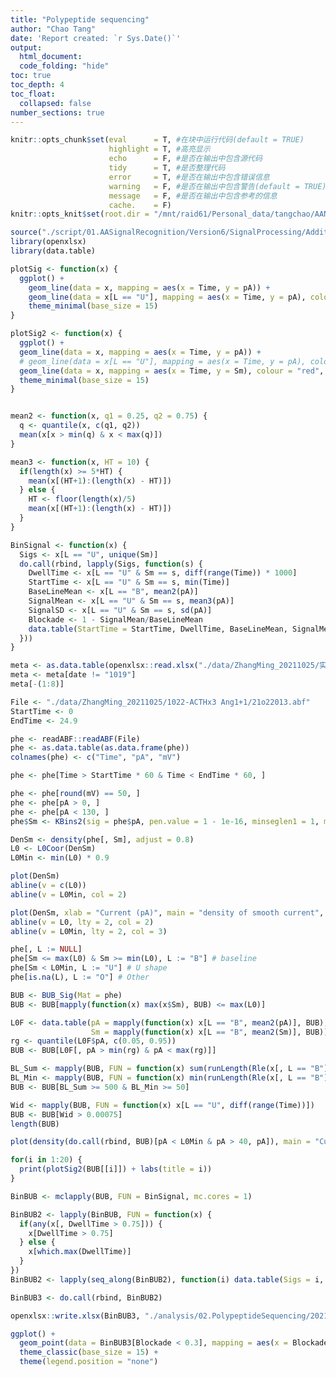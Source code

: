 ```yaml
---
title: "Polypeptide sequencing"
author: "Chao Tang"
date: 'Report created: `r Sys.Date()`'
output: 
  html_document: 
  code_folding: "hide"
toc: true
toc_depth: 4
toc_float: 
  collapsed: false
number_sections: true
---
```


```r
knitr::opts_chunk$set(eval      = T, #在块中运行代码(default = TRUE)
                      highlight = T, #高亮显示
                      echo      = F, #是否在输出中包含源代码
                      tidy      = T, #是否整理代码
                      error     = T, #是否在输出中包含错误信息
                      warning   = F, #是否在输出中包含警告(default = TRUE)
                      message   = F, #是否在输出中包含参考的信息
                      cache.    = F)
knitr::opts_knit$set(root.dir = "/mnt/raid61/Personal_data/tangchao/AANanopore")
```

```r
source("./script/01.AASignalRecognition/Version6/SignalProcessing/AdditionalFunctions.R")
library(openxlsx)
library(data.table)
```

```r
plotSig <- function(x) {
  ggplot() + 
    geom_line(data = x, mapping = aes(x = Time, y = pA)) + 
    geom_line(data = x[L == "U"], mapping = aes(x = Time, y = pA), colour = "red", size = 1.1) + 
    theme_minimal(base_size = 15)
}

plotSig2 <- function(x) {
  ggplot() + 
  geom_line(data = x, mapping = aes(x = Time, y = pA)) + 
  # geom_line(data = x[L == "U"], mapping = aes(x = Time, y = pA), colour = "red", size = 1.1) + 
  geom_line(data = x, mapping = aes(x = Time, y = Sm), colour = "red", size = 1.1) + 
  theme_minimal(base_size = 15)
}


mean2 <- function(x, q1 = 0.25, q2 = 0.75) {
  q <- quantile(x, c(q1, q2))
  mean(x[x > min(q) & x < max(q)])
}

mean3 <- function(x, HT = 10) {
  if(length(x) >= 5*HT) {
    mean(x[(HT+1):(length(x) - HT)])
  } else {
    HT <- floor(length(x)/5)
    mean(x[(HT+1):(length(x) - HT)])
  }
}

BinSignal <- function(x) {
  Sigs <- x[L == "U", unique(Sm)]
  do.call(rbind, lapply(Sigs, function(s) {
    DwellTime <- x[L == "U" & Sm == s, diff(range(Time)) * 1000]
    StartTime <- x[L == "U" & Sm == s, min(Time)]
    BaseLineMean <- x[L == "B", mean2(pA)]
    SignalMean <- x[L == "U" & Sm == s, mean3(pA)]
    SignalSD <- x[L == "U" & Sm == s, sd(pA)]
    Blockade <- 1 - SignalMean/BaseLineMean
    data.table(StartTime = StartTime, DwellTime, BaseLineMean, SignalMean, SignalSD, Blockade)
  }))
}
```

```r
meta <- as.data.table(openxlsx::read.xlsx("./data/ZhangMing_20211025/实验信息表1025.xlsx"))
meta <- meta[date != "1019"]
meta[-(1:8)]
```

```r
File <- "./data/ZhangMing_20211025/1022-ACTHx3 Ang1+1/21o22013.abf"
StartTime <- 0
EndTime <- 24.9

phe <- readABF::readABF(File)
phe <- as.data.table(as.data.frame(phe))
colnames(phe) <- c("Time", "pA", "mV")
```

```r
phe <- phe[Time > StartTime * 60 & Time < EndTime * 60, ]
```

```r
phe <- phe[round(mV) == 50, ]
phe <- phe[pA > 0, ]
phe <- phe[pA < 130, ]
phe$Sm <- KBins2(sig = phe$pA, pen.value = 1 - 1e-16, minseglen1 = 1, minseglen2 = 1)
```

```r
DenSm <- density(phe[, Sm], adjust = 0.8)
L0 <- L0Coor(DenSm)
L0Min <- min(L0) * 0.9
```

```r
plot(DenSm)
abline(v = c(L0))
abline(v = L0Min, col = 2)
```

```r
plot(DenSm, xlab = "Current (pA)", main = "density of smooth current", xlim = c(50, 130))
abline(v = L0, lty = 2, col = 2)
abline(v = L0Min, lty = 2, col = 3)
```

```r
phe[, L := NULL]
phe[Sm <= max(L0) & Sm >= min(L0), L := "B"] # baseline
phe[Sm < L0Min, L := "U"] # U shape
phe[is.na(L), L := "O"] # Other

BUB <- BUB_Sig(Mat = phe)
BUB <- BUB[mapply(function(x) max(x$Sm), BUB) <= max(L0)]
```

```r
L0F <- data.table(pA = mapply(function(x) x[L == "B", mean2(pA)], BUB), 
                  Sm = mapply(function(x) x[L == "B", mean2(Sm)], BUB))
rg <- quantile(L0F$pA, c(0.05, 0.95))
BUB <- BUB[L0F[, pA > min(rg) & pA < max(rg)]]
```

```r
BL_Sum <- mapply(BUB, FUN = function(x) sum(runLength(Rle(x[, L == "B"]))[runValue(Rle(x[, L == "B"])) == TRUE]))
BL_Min <- mapply(BUB, FUN = function(x) min(runLength(Rle(x[, L == "B"]))[runValue(Rle(x[, L == "B"])) == TRUE]))
BUB <- BUB[BL_Sum >= 500 & BL_Min >= 50]
```

```r
Wid <- mapply(BUB, FUN = function(x) x[L == "U", diff(range(Time))])
BUB <- BUB[Wid > 0.00075]
length(BUB)
```

```r
plot(density(do.call(rbind, BUB)[pA < L0Min & pA > 40, pA]), main = "Current density")
```

```r
for(i in 1:20) {
  print(plotSig2(BUB[[i]]) + labs(title = i))
}
```

```r
BinBUB <- mclapply(BUB, FUN = BinSignal, mc.cores = 1)
```

```r
BinBUB2 <- lapply(BinBUB, FUN = function(x) {
  if(any(x[, DwellTime > 0.75])) {
    x[DwellTime > 0.75]
  } else {
    x[which.max(DwellTime)]
  }
})
BinBUB2 <- lapply(seq_along(BinBUB2), function(i) data.table(Sigs = i, BinBUB2[[i]]))
```

```r
BinBUB3 <- do.call(rbind, BinBUB2)
```

```r
openxlsx::write.xlsx(BinBUB3, "./analysis/02.PolypeptideSequencing/20211025/Version1/AAs_Signal_21o22013.xlsx")
```

```r
ggplot() + 
  geom_point(data = BinBUB3[Blockade < 0.3], mapping = aes(x = Blockade, y = DwellTime)) + 
  theme_classic(base_size = 15) + 
  theme(legend.position = "none")
```
